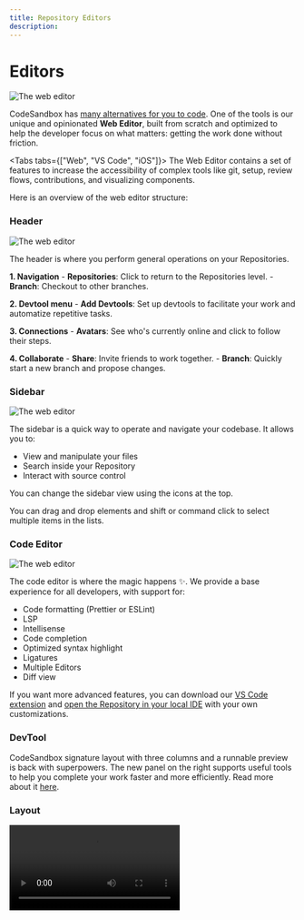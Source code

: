 ```yaml
---
title: Repository Editors
description:
---
```



# Editors

![The web editor](../images/overview-web.jpg)

CodeSandbox has [many alternatives for you to code](../introduction/overview). One of the tools is our unique and opinionated **Web Editor**, built from scratch and optimized to help the developer focus on what matters: getting the work done  without friction. 

<Tabs tabs={["Web", "VS Code", "iOS"]}>
    <WrapContent>
The Web Editor contains a set of features to increase the accessibility of complex tools like git, setup, review flows, contributions, and visualizing components. 

Here is an overview of the web editor structure:

### Header

![The web editor](../images/overview-header.jpg)

The header is where you perform general operations on your Repositories.

**1. Navigation**
    - **Repositories**: Click to return to the Repositories level.
    - **Branch**: Checkout to other branches.

**2. Devtool menu**
    - **Add Devtools**: Set up devtools to facilitate your work and automatize repetitive tasks.

**3. Connections**
    - **Avatars**: See who's currently online and click to follow their steps.

**4. Collaborate**
    - **Share**: Invite friends to work together.
    - **Branch**: Quickly start a new branch and propose changes.


### Sidebar

![The web editor](../images/overview-sidebar.jpg)

The sidebar is a quick way to operate and navigate your codebase. It allows you to:

- View and manipulate your files
- Search inside your Repository
- Interact with source control

You can change the sidebar view using the icons at the top. 

<Callout emoji="⭑">
    You can drag and drop elements and shift or command click to select multiple items in the lists. 
</Callout>

### Code Editor

![The web editor](../images/overview-editor.jpg)

The code editor is where the magic happens ✨. We provide a base experience for all developers, with support for:

- Code formatting (Prettier or ESLint)
- LSP
- Intellisense
- Code completion
- Optimized syntax highlight
- Ligatures
- Multiple Editors
- Diff view

 If you want more advanced features, you can download our [VS Code extension](https://marketplace.visualstudio.com/items?itemName=CodeSandbox-io.codesandbox-projects) and [open the Repository in your local IDE](../introduction/overview?tab=vs-code#keep-working-on-vs-code) with your own customizations.

### DevTool

CodeSandbox signature layout with three columns and a runnable preview is back with superpowers. The new panel on the right supports useful tools to help you complete your work faster and more efficiently. Read more about it [here](devtools).

### Layout

<Video src="../../overview-resize.mp4" />

CodeSandbox Web Editor allows you to customize the three-panel layout to maximize the space for the task you are working on. Hover the mouse near the edge of each column to see the resize cursor; click and hold to change the layout. 

After reaching the proportional limit, keep dragging to hide the entire column. 

**Keyboard Shortcuts**

Press <kbd>Cmd/Ctrl</kbd> <kbd>B</kbd> to hide the Sidebar.

Press <kbd>Cmd/Ctrl</kbd> <kbd>.</kbd> to hide the DevTools. 
    </WrapContent>
    <WrapContent>
       ![](../images/cover-vscode.jpg)
       Open any branch directly in your local VS Code and use all the extensions and keybindings that you’ve already configured. On top of this, all editors can collaborate seamlessly, so your team members can follow your steps on VS Code without leaving the Web Editor.
       
<br/>
       ## Open your branch in VS Code

You can jump to VS Code at anytime from the browser

![Open VS Code from Web Editor](../images/vscode-open.jpg)

> We also support opening the branch [Using Visual Studio Insiders](./insiders).

Alternatively, you can do all your work in VS Code without accessing CodeSandbox on the web

1. Open the extension
2. Sign in if you haven’t already
3. Select the ‘Projects’ panel and select the project you want to work on. From there you can open a new branch or select an existing branch to open

![Sign in on VS Code](../images/vscode-projects.jpg)

You will only be able to select from a list of repositories that have been imported to CodeSandbox. If you don’t see your project in the list, check your dashboard on CodeSandbox to make sure everything is set up there first.

If at any point, you want to switch to the CodeSandbox editor, simply click ‘Open in CodeSandbox’ under the ‘Branch Control Panel’

<br/>
## DevTools

Just like in the CodeSandbox editor, you have access to running ports to view code changes in the browser. The available ports are listed in the panel. Clicking on a port will open a tab in your default browser

![VS Code DevTool Panel](../images/vscode-devtools.jpg)

<br/>
## Live Collaboration

<br/>
### View collaborators

Once you are connected to the branch, you will be able to see a list of teammates that are active on the branch. You can see the list of collaborators as well as the environment they are working from. 

![Participant list](../images/vscode-participants.jpg)

In this case, I am active in both VS Code and the CodeSandbox editor. 

### Multiplayer Changes

Changes that are made to a file are reflected in the editor of every user. Select the name of a collaborator to focus on the file and line that they are working on

<Video src="../../vscode-following.mp4" />
<br/>
## Reviewing PRs in VS Code

You can review PRs directly from VS Code while connected to CodeSandbox. To do this, you should install the [GitHub App of CodeSandbox](/learn/integrations/github-app). With this app, every PR will have a link to open the branch in VS Code.

We also recommend to install the [GitHub Pull Request](https://marketplace.visualstudio.com/items?itemName=GitHub.vscode-pull-request-github) extension, and configure it as a default extension in your user settings (as outlined [here](#default-user-extensions)). With this extension you can put comments on GitHub directly from your editor.

<br/>
## Settings & Extensions

### Default Workspace Extensions

You can create the file `.vscode/extensions.json` in your repository to define the default extensions that should be installed for the repository. An example:

```json
{
  "recommendations": ["esbenp.prettier-vscode", "dbaeumer.vscode-eslint"]
}
```

This will make sure that Prettier and ESLint are installed whenever someone opens the branch in VS Code.

### Default User Extensions

In case you have any personal extensions that you want to have in every branch, you can define those in your VS Code settings under the setting id `remote.SSH.defaultExtensions`. To change this setting, you can open VS Code settings (`CMD/Ctrl + ,`) and search for `remote.SSH.defaultExtensions`.

You can copy your favourite VS Code extension ids, and put them in that setting. From then on, these extensions will be automatically installed in your branches.

### VS Code Setting Sync

To sync your settings and keybindings between branches, you can enable VS Code Setting Sync. To learn more about how to set this up, you can check [here](https://code.visualstudio.com/docs/editor/settings-sync).

<br/>
## FAQs

### What to do about that recurring trust modal?

![Trust Modal](../images/vscode-trust.jpg)

This modal shows up every time you launch a project folder in a new container. Since every branch will be opened with a unique SSH url, VS Code will ask you to verify that you trust the connection. This is an important security notice used to confirm that the user understands the  connection being established before opening the code. You can read more about the modal [here](https://code.visualstudio.com/blogs/2021/07/06/workspace-trust).

### Do I have to be connected to live session on CodeSandbox in order to work on a branch?

It is possible to work in an “un-synced” state. In order for CodeSandbox features to work, the branch needs to established on a remote connection AND connected to Pitcher (see How it works for more information

### Who can access my code?

Only people on your CodeSandbox team with permissions to the repository may join as a collaborator. Repository permissions are carried over from GitHub. To add someone new to the team, provide access on GitHub and add them to the CodeSandbox. From there, they can access the code in the browser or follow the steps above to use VS Code.

### More Questions?

For questions and support, please use the community [Discord server](https://discord.gg/R32XxEGp4s).
    </WrapContent>
     <WrapContent>
The iOS Editor contains a set of features to increase the accessibility of complex tools like git, setup, review flows, contributions, and visualizing components. 

Here is an overview of the iOS editor structure:

### Header

![The iOS editor](/ios-navigation.png)

The header is where you perform general operations on your Repositories.

**1. Navigation**
    - **Back**: Tap to return to Dashboard.
    - **Branch**: Tap to rename the current branch, switch branch or create new branch.

**2. Connections**
    - **Avatars**: See who's currently online and tap to follow their actions.

**3. Options**
    - **Find and replace**: Open find and replace.
    - **Copy**: Copy to pasteboard selected text.
    - **Paste**: Paste content from the pasteboard.
    - **Select language**: Select the syntax highlighting language.
    - **Format file**: Trigger file formatting via the language server.
    - **Open pull request**: Open a pull request in GitHub.
    - **Branch from current**: Creates a new branch from the current branch.
    - **Share**: Share a link to the repository.


### Sidebar

![The iOS editor](/ios-sidebar.png)

The sidebar is a quick way to operate and navigate your codebase. It allows you to:

    - **File Explorer**: View and manipulate your files.
    - **Search**: Search inside your Repository.
    - **Git**: Interact with source control.
    - **Settings**: Customise the editor, set environment variables and restart the VM.

You can change the sidebar view using the icons at the top. 

<Callout emoji="⭑">
    You can drag and drop elementes in the Files Explorer. 
</Callout>

### Code Editor

![The web editor](../images/overview-editor.jpg)

The code editor is where the magic happens ✨. We provide a base experience for all developers, with support for:

- Code formatting (powered by the language server)
- LSP
- Intellisense
- Code completion
- Optimized syntax highlight
- Multiple Editors
- Diff highlighting

### DevTool

The panel on the bottom supports useful tools to help you complete your work faster and more efficiently. Read more about it [here](devtools).

### Layout

![The iOS editor](/ios-layout.png)

**Keyboard Shortcuts**

Press <kbd>Cmd</kbd> <kbd>B</kbd> to hide the Sidebar.

Press <kbd>Cmd</kbd> <kbd>T</kbd> to hide the DevTools.

Press <kbd>Cmd</kbd> <kbd>M</kbd> to hide both the Sidebar and the DevTools.
    </WrapContent>
</Tabs>